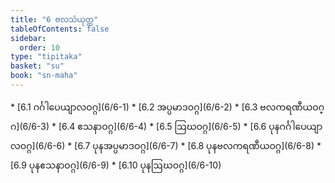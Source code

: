 ```yaml
---
title: "6 ဗလသံယုတ္တ"
tableOfContents: false
sidebar:
  order: 10
type: "tipitaka"
basket: "su"
book: "sn-maha"
---
```



<DynamicBreadcrumb />



<TableOfContents book="sn-maha" section="6">
* [6.1 ဂင်္ဂါပေယျာလဝဂ္ဂ](6/6-1)
* [6.2 အပ္ပမာဒဝဂ္ဂ](6/6-2)
* [6.3 ဗလကရဏီယဝဂ္ဂ](6/6-3)
* [6.4 ဧသနာဝဂ္ဂ](6/6-4)
* [6.5 ဩဃဝဂ္ဂ](6/6-5)
* [6.6 ပုနဂင်္ဂါပေယျာလဝဂ္ဂ](6/6-6)
* [6.7 ပုနအပ္ပမာဒဝဂ္ဂ](6/6-7)
* [6.8 ပုနဗလကရဏီယဝဂ္ဂ](6/6-8)
* [6.9 ပုနဧသနာဝဂ္ဂ](6/6-9)
* [6.10 ပုနဩဃဝဂ္ဂ](6/6-10)
</TableOfContents>